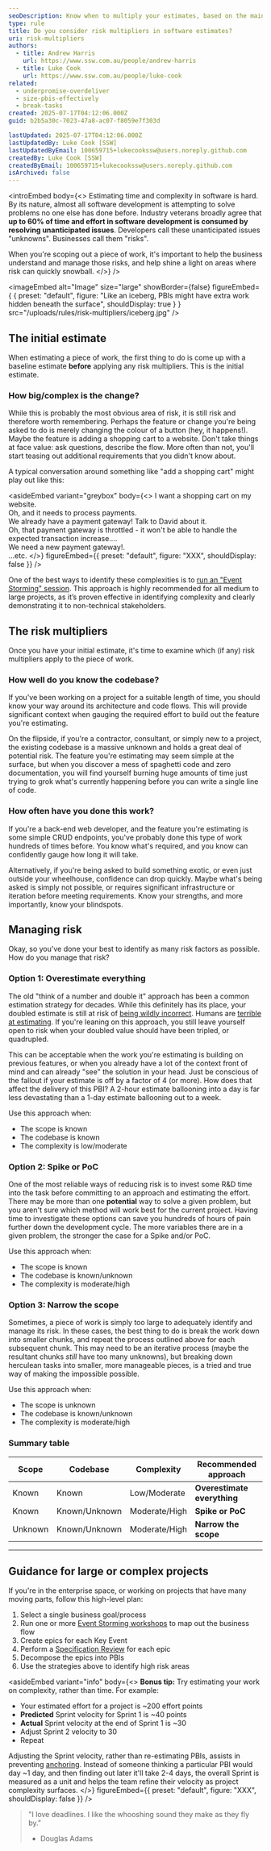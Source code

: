 ```yaml
---
seoDescription: Know when to multiply your estimates, based on the main risk factors
type: rule
title: Do you consider risk multipliers in software estimates?
uri: risk-multipliers
authors:
  - title: Andrew Harris
    url: https://www.ssw.com.au/people/andrew-harris
  - title: Luke Cook
    url: https://www.ssw.com.au/people/luke-cook
related:
  - underpromise-overdeliver
  - size-pbis-effectively
  - break-tasks
created: 2025-07-17T04:12:06.000Z
guid: b2b5a30c-7023-47a8-ac07-f8059e7f303d

lastUpdated: 2025-07-17T04:12:06.000Z
lastUpdatedBy: Luke Cook [SSW]
lastUpdatedByEmail: 100659715+lukecookssw@users.noreply.github.com
createdBy: Luke Cook [SSW]
createdByEmail: 100659715+lukecookssw@users.noreply.github.com
isArchived: false
---
```


<introEmbed
  body={<>
Estimating time and complexity in software is hard. By its nature, almost all software development is attempting to solve problems no one else has done before. Industry veterans broadly agree that **up to 60% of time and effort in software development is consumed by resolving unanticipated issues**. Developers call these unanticipated issues "unknowns". Businesses call them "risks".

When you're scoping out a piece of work, it's important to help the business understand and manage those risks, and help shine a light on areas where risk can quickly snowball.
  </>}
/>

<imageEmbed
  alt="Image"
  size="large"
  showBorder={false}
  figureEmbed={ {
    preset: "default",
    figure: "Like an iceberg, PBIs might have extra work hidden beneath the surface",
    shouldDisplay: true
  } }
  src="/uploads/rules/risk-multipliers/iceberg.jpg"
/>

## The initial estimate

When estimating a piece of work, the first thing to do is come up with a baseline estimate **before** applying any risk multipliers. This is the initial estimate.

### How big/complex is the change?

While this is probably the most obvious area of risk, it is still risk and therefore worth remembering. Perhaps the feature or change you're being asked to do is merely changing the colour of a button (hey, it happens!). Maybe the feature is adding a shopping cart to a website. Don't take things at face value: ask questions, describe the flow. More often than not, you'll start teasing out additional requirements that you didn't know about.

A typical conversation around something like "add a shopping cart" might play out like this:

<asideEmbed
  variant="greybox"
  body={<>
    I want a shopping cart on my website.\
Oh, and it needs to process payments.\
We already have a payment gateway! Talk to David about it.\
Oh, that payment gateway is throttled - it won't be able to handle the expected transaction increase....\
We need a new payment gateway!.\
...etc.
  </>}
  figureEmbed={{
    preset: "default",
    figure: "XXX",
    shouldDisplay: false
  }}
/>

One of the best ways to identify these complexities is to [run an "Event Storming" session](/event-storming). This approach is highly recommended for all medium to large projects, as it’s proven effective in identifying complexity and clearly demonstrating it to non-technical stakeholders.

## The risk multipliers

Once you have your initial estimate, it's time to examine which (if any) risk multipliers apply to the piece of work.

### How well do you know the codebase?

If you've been working on a project for a suitable length of time, you should know your way around its architecture and code flows. This will provide significant context when gauging the required effort to build out the feature you're estimating.

On the flipside, if you're a contractor, consultant, or simply new to a project, the existing codebase is a massive unknown and holds a great deal of potential risk. The feature you're estimating may seem simple at the surface, but when you discover a mess of spaghetti code and zero documentation, you will find yourself burning huge amounts of time just trying to grok what's currently happening before you can write a single line of code.

### How often have you done this work?

If you're a back-end web developer, and the feature you're estimating is some simple CRUD endpoints, you've probably done this type of work hundreds of times before. You know what's required, and you know can confidently gauge how long it will take.

Alternatively, if you're being asked to build something exotic, or even just outside your wheelhouse, confidence can drop quickly. Maybe what's being asked is simply not possible, or requires significant infrastructure or iteration before meeting requirements. Know your strengths, and more importantly, know your blindspots.

## Managing risk

Okay, so you've done your best to identify as many risk factors as possible. How do you manage that risk?

### Option 1: Overestimate everything

The old "think of a number and double it" approach has been a common estimation strategy for decades. While this definitely has its place, your doubled estimate is still at risk of [being wildly incorrect](https://en.wikipedia.org/wiki/Hofstadter%27s_law). Humans are [terrible at estimating](https://en.wikipedia.org/wiki/Planning_fallacy). If you're leaning on this approach, you still leave yourself open to risk when your doubled value should have been tripled, or quadrupled.

This can be acceptable when the work you're estimating is building on previous features, or when you already have a lot of the context front of mind and can already "see" the solution in your head. Just be conscious of the fallout if your estimate is off by a factor of 4 (or more). How does that affect the delivery of this PBI? A 2-hour estimate ballooning into a day is far less devastating than a 1-day estimate ballooning out to a week.

Use this approach when:

* The scope is known
* The codebase is known
* The complexity is low/moderate

### Option 2: Spike or PoC

One of the most reliable ways of reducing risk is to invest some R&D time into the task before committing to an approach and estimating the effort. There may be more than one **potential** way to solve a given problem, but you aren't sure which method will work best for the current project. Having time to investigate these options can save you hundreds of hours of pain further down the development cycle. The more variables there are in a given problem, the stronger the case for a Spike and/or PoC.

Use this approach when:

* The scope is known
* The codebase is known/unknown
* The complexity is moderate/high

### Option 3: Narrow the scope

Sometimes, a piece of work is simply too large to adequately identify and manage its risk. In these cases, the best thing to do is break the work down into smaller chunks, and repeat the process outlined above for each subsequent chunk. This may need to be an iterative process (maybe the resultant chunks *still* have too many unknowns), but breaking down herculean tasks into smaller, more manageable pieces, is a tried and true way of making the impossible possible.

Use this approach when:

* The scope is unknown
* The codebase is known/unknown
* The complexity is moderate/high

### Summary table

| Scope     | Codebase         | Complexity     | Recommended approach |
|-----------|------------------|----------------|----------------------------------|
| Known     | Known            | Low/Moderate   | **Overestimate everything** |
| Known     | Known/Unknown    | Moderate/High  | **Spike or PoC**            |
| Unknown   | Known/Unknown    | Moderate/High  | **Narrow the scope**        |

---

## Guidance for large or complex projects

If you're in the enterprise space, or working on projects that have many moving parts, follow this high-level plan:

1. Select a single business goal/process
2. Run one or more [Event Storming workshops](/event-storming-workshop) to map out the business flow
3. Create epics for each Key Event
4. Perform a [Specification Review](/what-is-a-spec-review) for each epic
5. Decompose the epics into PBIs
6. Use the strategies above to identify high risk areas

<asideEmbed
  variant="info"
  body={<>
    **Bonus tip:** Try estimating your work on complexity, rather than time. For example:

* Your estimated effort for a project is ~200 effort points
* **Predicted** Sprint velocity for Sprint 1 is ~40 points
* **Actual** Sprint velocity at the end of Sprint 1 is ~30
* Adjust Sprint 2 velocity to 30
* Repeat

Adjusting the Sprint velocity, rather than re-estimating PBIs, assists in preventing [anchoring](/recognize-anchoring-effects). Instead of someone thinking a particular PBI would day ~1 day, and then finding out later it'll take 2-4 days, the overall Sprint is measured as a unit and helps the team refine their velocity as project complexity surfaces.
  </>}
  figureEmbed={{
    preset: "default",
    figure: "XXX",
    shouldDisplay: false
  }}
/>

> "I love deadlines. I like the whooshing sound they make as they fly by."
>
> * Douglas Adams
